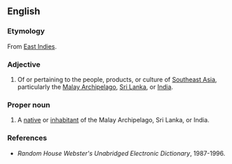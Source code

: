 ==English==
{{wikipedia}}

===Etymology===
From [[East Indies]].

===Adjective===
{{head|en|adjective|head=[[East]] [[Indian]]}}

# Of or pertaining to the people, products, or culture of [[Southeast Asia]], particularly the [[Malay Archipelago]], [[Sri Lanka]], or [[India]].

===Proper noun===
{{en-noun|head=[[East]] [[Indian]]}}

# A [[native]] or [[inhabitant]] of the Malay Archipelago, Sri Lanka, or India.

===References===
* ''Random House Webster's Unabridged Electronic Dictionary'', 1987-1996.